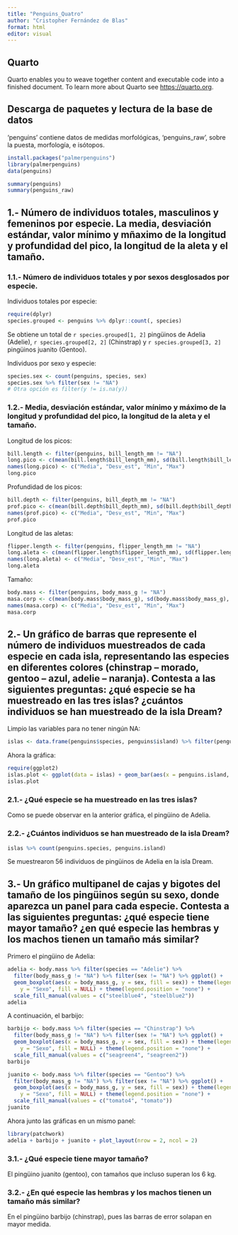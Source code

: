 ```yaml
---
title: "Penguins_Quatro"
author: "Cristopher Fernández de Blas"
format: html
editor: visual
---
```


## Quarto

Quarto enables you to weave together content and executable code into a finished document. To learn more about Quarto see <https://quarto.org>.

## Descarga de paquetes y lectura de la base de datos

'penguins' contiene datos de medidas morfológicas, 'penguins_raw', sobre la puesta, morfología, e isótopos.

```r
install.packages("palmerpenguins")
library(palmerpenguins)
data(penguins)

summary(penguins)
summary(penguins_raw)
```

## 1.- Número de individuos totales, masculinos y femeninos por especie. La media, desviación estándar, valor mínimo y mñaximo de la longitud y profundidad del pico, la longitud de la aleta y el tamaño.

### 1.1.- Número de individuos totales y por sexos desglosados por especie.

Individuos totales por especie:

```r
require(dplyr)
species.grouped <- penguins %>% dplyr::count(, species)
```

Se obtiene un total de `r species.grouped[1, 2]` pingüinos de Adelia (Adelie), `r species.grouped[2, 2]` (Chinstrap) y `r species.grouped[3, 2]` pingüinos juanito (Gentoo).

Individuos por sexo y especie:

```r
species.sex <- count(penguins, species, sex)
species.sex %>% filter(sex != "NA")
# Otra opción es filter(y != is.na(y))
```

### 1.2.- Media, desviación estándar, valor mínimo y máximo de la longitud y profundidad del pico, la longitud de la aleta y el tamaño.

Longitud de los picos:

```r
bill.length <- filter(penguins, bill_length_mm != "NA") 
long.pico <- c(mean(bill.length$bill_length_mm), sd(bill.length$bill_length_mm), min(bill.length$bill_length_mm), max(bill.length$bill_length_mm))
names(long.pico) <- c("Media", "Desv_est", "Min", "Max")
long.pico
```
Profundidad de los picos:

```r
bill.depth <- filter(penguins, bill_depth_mm != "NA") 
prof.pico <- c(mean(bill.depth$bill_depth_mm), sd(bill.depth$bill_depth_mm), min(bill.depth$bill_depth_mm), max(bill.depth$bill_depth_mm))
names(prof.pico) <- c("Media", "Desv_est", "Min", "Max")
prof.pico
```
Longitud de las aletas:

```r
flipper.length <- filter(penguins, flipper_length_mm != "NA") 
long.aleta <- c(mean(flipper.length$flipper_length_mm), sd(flipper.length$flipper_length_mm), min(flipper.length$flipper_length_mm), max(flipper.length$flipper_length_mm))
names(long.aleta) <- c("Media", "Desv_est", "Min", "Max")
long.aleta
```
Tamaño:

```r
body.mass <- filter(penguins, body_mass_g != "NA") 
masa.corp <- c(mean(body.mass$body_mass_g), sd(body.mass$body_mass_g), min(body.mass$body_mass_g), max(body.mass$body_mass_g))
names(masa.corp) <- c("Media", "Desv_est", "Min", "Max")
masa.corp
```
## 2.- Un gráfico de barras que represente el número de individuos muestreados de cada especie en cada isla, representando las especies en diferentes colores (chinstrap – morado, gentoo – azul, adelie – naranja). Contesta a las siguientes preguntas: ¿qué especie se ha muestreado en las tres islas? ¿cuántos individuos se han muestreado de la isla Dream?

Limpio las variables para no tener ningún NA:

```r
islas <- data.frame(penguins$species, penguins$island) %>% filter(penguins.species != "NA") %>% filter(penguins.island != "NA")
```

Ahora la gráfica:

```r
require(ggplot2)
islas.plot <- ggplot(data = islas) + geom_bar(aes(x = penguins.island, fill = penguins.species)) + scale_fill_manual(name = "Especies de pingüino", values = c("orange", "purple", "navy")) + labs(x = "Isla", y = "Número de individuos (n)")
islas.plot
```

### 2.1.- ¿Qué especie se ha muestreado en las tres islas?

Como se puede observar en la anterior gráfica, el pingüino de Adelia.

### 2.2.- ¿Cuántos individuos se han muestreado de la isla Dream?

```r
islas %>% count(penguins.species, penguins.island)
```
Se muestrearon 56 individuos de pingüinos de Adelia en la isla Dream.


## 3.- Un gráfico multipanel de cajas y bigotes del tamaño de los pingüinos según su sexo, donde aparezca un panel para cada especie. Contesta a las siguientes preguntas: ¿qué especie tiene mayor tamaño? ¿en qué especie las hembras y los machos tienen un tamaño más similar?

Primero el pingüino de Adelia:

```r
adelia <- body.mass %>% filter(species == "Adelie") %>% 
  filter(body_mass_g != "NA") %>% filter(sex != "NA") %>% ggplot() + 
  geom_boxplot(aes(x = body_mass_g, y = sex, fill = sex)) + theme(legend.position = "none") +labs(title = "Pingüino de Adelia", x = "Masa corporal (g)",
    y = "Sexo", fill = NULL) + theme(legend.position = "none") + 
  scale_fill_manual(values = c("steelblue4", "steelblue2"))
adelia
```

A continuación, el barbijo:

```r
barbijo <- body.mass %>% filter(species == "Chinstrap") %>% 
  filter(body_mass_g != "NA") %>% filter(sex != "NA") %>% ggplot() + 
  geom_boxplot(aes(x = body_mass_g, y = sex, fill = sex)) + theme(legend.position = "none") +labs(title = "Pingüino barbijo", x = "Masa corporal (g)",
    y = "Sexo", fill = NULL) + theme(legend.position = "none") + 
  scale_fill_manual(values = c("seagreen4", "seagreen2"))
barbijo
```

```r
juanito <- body.mass %>% filter(species == "Gentoo") %>% 
  filter(body_mass_g != "NA") %>% filter(sex != "NA") %>% ggplot() + 
  geom_boxplot(aes(x = body_mass_g, y = sex, fill = sex)) + theme(legend.position = "none") +labs(title = "Pingüino juanito", x = "Masa corporal (g)",
    y = "Sexo", fill = NULL) + theme(legend.position = "none") + 
  scale_fill_manual(values = c("tomato4", "tomato"))
juanito
```

Ahora junto las gráficas en un mismo panel:

```r
library(patchwork)
adelia + barbijo + juanito + plot_layout(nrow = 2, ncol = 2)
```

### 3.1.- ¿Qué especie tiene mayor tamaño?

El pingüino juanito (gentoo), con tamaños que incluso superan los 6 kg.

### 3.2.- ¿En qué especie las hembras y los machos tienen un tamaño más similar?

En el pingüino barbijo (chinstrap), pues las barras de error solapan en mayor medida.